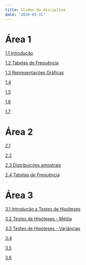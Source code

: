 ```yaml
---
title: Slides da disciplina
date: "2020-03-31"
---
```


# Área 1

[1.1 Introdução](/slides/slides_1/1-1_Introducao.pdf)

[1.2 Tabelas de Frequência](/slides/slides_1/1-2_Descritiva_distribuicoes de freq.pdf)

[1.3 Representações Gráficas](/slides/slides_1/1-3_Representacoes graficas.pdf)

[1.4](/slides/slides_1/1-4_Descritiva_medidas descritivas.pdf)

[1.5](/slides/slides_1/1-5_Descritiva_analise exploratoria.pdf)

[1.6](/slides/slides_1/1-6_Probabilidade_introducao e teoremas.pdf)

[1.7](/slides/slides_1/1-7_Probabilidade_condicional e bayes.pdf)


# Área 2

[2.1](/slides/slides_2/2-1_Var aleatorias discretas e distribuicoes.pdf)

[2.2](/slides/slides_2/2-2_Var aleatorias continuas e distribuicoes.pdf)

[2.3 Distribuições amostrais](/slides/slides_2/2-3_Distribuicoes amostrais.pdf)

[2.4 Tabelas de Frequência](/slides/slides_2/2-4_Estimacao.pdf)

# Área 3

[3.1 Introdução a Testes de Hipóteses](/slides/slides_3/3-1_Testes de Hipoteses_Introducao.pdf)

[3.2 Testes de Hipóteses - Média](/slides/slides_3/3-2_Testes de Hipoteses_Medias.pdf)

[3.3 Testes de Hipóteses - Variâncias](/slides/slides_3/3-3_Testes de Hipoteses_Variancias.pdf)

[3.4](/slides/slides_3/3-4_Testes de Hipoteses_Proporcoes.pdf)

[3.5](/slides/slides_3/3-5_Coeficiente de Correlacao.pdf)

[3.6](/slides/slides_3/3-6_Regressao Linear Simples.pdf)

